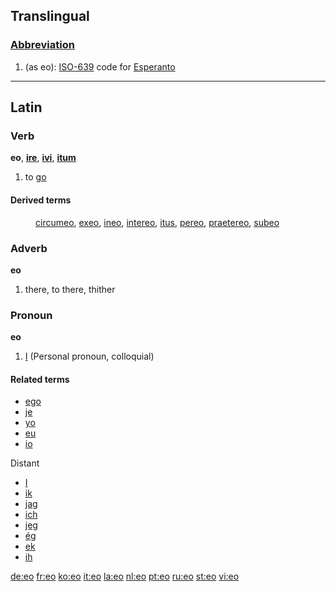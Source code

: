 {{see|-eo}}
==Translingual==

===[[Abbreviation]]===

#(as eo): [[w:ISO-639|ISO-639]] code for [[Esperanto]]

----

==Latin==

===Verb===
'''eo''', '''[[ire]]''', '''[[ivi]]''', '''[[itum]]'''

# to [[go]]

====Derived terms====
:[[circumeo]], [[exeo]], [[ineo]], [[intereo]], [[itus]], [[pereo]], [[praetereo]], [[subeo]]
===Adverb===
'''eo'''

#there, to there, thither

===Pronoun===
'''eo'''

# [[I]] (Personal pronoun, colloquial)

====Related terms====
* [[ego]]
* [[je]]
* [[yo]]
* [[eu]]
* [[io]]

;Distant
* [[I]]
* [[ik]]
* [[jag]]
* [[ich]]
* [[jeg]]
* [[ég]]
* [[ek]]
* [[ih]]

[[de:eo]]
[[fr:eo]]
[[ko:eo]]
[[it:eo]]
[[la:eo]]
[[nl:eo]]
[[pt:eo]]
[[ru:eo]]
[[st:eo]]
[[vi:eo]]